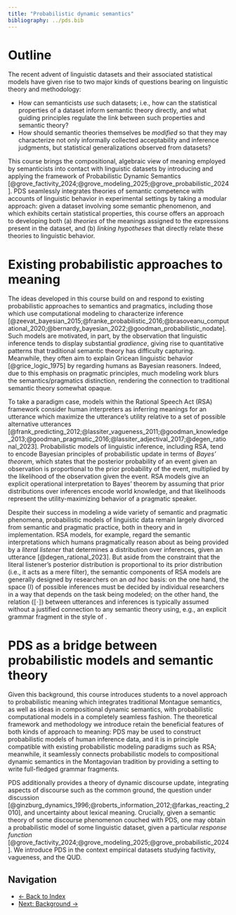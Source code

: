 ```yaml
---
title: "Probabilistic dynamic semantics"
bibliography: ../pds.bib
---
```


# Outline

The recent advent of linguistic datasets and their associated statistical models have given rise to two major kinds of questions bearing on linguistic theory and methodology:

* How can semanticists *use* such datasets; i.e., how can the statistical properties of a dataset inform semantic theory directly, and what guiding principles regulate the link between such properties and semantic theory?
* How should semantic theories themselves be *modified* so that they may characterize not only informally collected acceptability and inference judgments, but statistical generalizations observed from datasets?

This course brings the compositional, algebraic view of meaning employed by semanticists into contact with linguistic datasets by introducing and applying the framework of Probabilistic Dynamic Semantics [@grove_factivity_2024;@grove_modeling_2025;@grove_probabilistic_2024].
PDS seamlessly integrates theories of semantic competence with accounts of linguistic behavior in experimental settings by taking a modular approach:
given a dataset involving some semantic phenomenon, and which exhibits certain statistical properties, this course offers an approach to developing both (a) *theories* of the meanings assigned to the expressions present in the dataset, and (b) *linking hypotheses* that directly relate these theories to linguistic behavior.

# Existing probabilistic approaches to meaning

The ideas developed in this course build on and respond to existing probabilistic approaches to semantics and pragmatics, including those which use computational modeling to characterize inference [@zeevat_bayesian_2015;@franke_probabilistic_2016;@brasoveanu_computational_2020;@bernardy_bayesian_2022;@goodman_probabilistic_nodate].
Such models are motivated, in part, by the observation that linguistic inference tends to display substantial *gradience*, giving rise to quantitative patterns that traditional semantic theory has difficulty capturing.
Meanwhile, they often aim to explain Gricean linguistic behavior [@grice_logic_1975] by regarding humans as Bayesian reasoners.
Indeed, due to this emphasis on pragmatic principles, much modeling work blurs the semantics/pragmatics distinction, rendering the connection to traditional semantic theory somewhat opaque.

To take a paradigm case, models within the Rational Speech Act (RSA) framework consider human interpreters as inferring meanings for an utterance which maximize the utterance's utility relative to a set of possible alternative utterances [@frank_predicting_2012;@lassiter_vagueness_2011;@goodman_knowledge_2013;@goodman_pragmatic_2016;@lassiter_adjectival_2017;@degen_rational_2023].
Probabilistic models of linguistic inference, including RSA, tend to encode Bayesian principles of probabilistic update in terms of *Bayes' theorem*, which states that the posterior probability of an event given an observation is proportional to the prior probability of the event, multiplied by the likelihood of the observation given the event.
RSA models give an explicit operational interpretation to Bayes' theorem by assuming that prior distributions over inferences encode world knowledge, and that likelihoods represent the utility-maximizing behavior of a pragmatic speaker.

Despite their success in modeling a wide variety of semantic and pragmatic phenomena, probabilistic models of linguistic data remain largely divorced from semantic and pragmatic practice, both in theory and in implementation.
RSA models, for example, regard the semantic interpretations which humans pragmatically reason about as being provided by a *literal listener* that determines a distribution over inferences, given an utterance [@degen_rational_2023].
But aside from the constraint that the literal listener's posterior distribution is proportional to its prior distribution (i.e., it acts as a mere filter), the semantic components of RSA models are generally designed by researchers on an *ad hoc* basis:
on the one hand, the space \(I\) of possible inferences must be decided by individual researchers in a way that depends on the task being modeled;
on the other hand, the relation \(⟦·⟧\) between utterances and inferences is typically assumed without a justified connection to any semantic theory using, e.g., an explicit grammar fragment in the style of \textcite{montague_proper_1973}.

# PDS as a bridge between probabilistic models and semantic theory

Given this background, this course introduces students to a novel approach to probabilistic meaning which integrates traditional Montague semantics, as well as ideas in compositional dynamic semantics, with probabilistic computational models in a completely seamless fashion.
The theoretical framework and methodology we introduce retain the beneficial features of both kinds of approach to meaning:
PDS may be used to construct probabilistic models of human inference data, and it is in principle compatible with existing probabilistic modeling paradigms such as RSA;
meanwhile, it seamlessly connects probabilistic models to compositional dynamic semantics in the Montagovian tradition by providing a setting to write full-fledged grammar fragments.

PDS additionally provides a theory of dynamic discourse update, integrating aspects of discourse such as the common ground, the question under discussion [@ginzburg_dynamics_1996;@roberts_information_2012;@farkas_reacting_2010], and uncertainty about lexical meaning.
Crucially, given a semantic theory of some discourse phenomenon couched with PDS, one may obtain a probabilistic model of some linguistic dataset, given a particular *response function* [@grove_factivity_2024;@grove_modeling_2025;@grove_probabilistic_2024].
We introduce PDS in the context empirical datasets studying factivity, vagueness, and the QUD.

## Navigation

- [← Back to Index](../index.html)
- [Next: Background →](../background/background.html)
